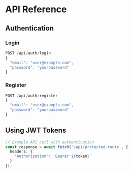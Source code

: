 # API Reference

## Authentication

### Login
```typescript
POST /api/auth/login
{
  "email": "user@example.com",
  "password": "yourpassword"
}
```

### Register
```typescript
POST /api/auth/register
{
  "email": "user@example.com",
  "password": "yourpassword"
}
```

## Using JWT Tokens

```typescript
// Example API call with authentication
const response = await fetch('/api/protected-route', {
  headers: {
    'Authorization': `Bearer ${token}`
  }
});
```
